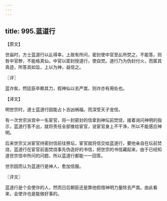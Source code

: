 ```yaml
---
---
---
```

title: 995.蓝道行
---



【原文】

世庙时，方士蓝道行以乩得幸。上故有所问，密封使中官至乩所焚之，不能答。则咎中官秽，不能格真仙，中官以密封授道行，使自焚。道行乃为伪封付火，而匿其真迹，所答具如旨，上以为神，益信之。

〖评〗

蓝诈矣，然廷臣卒赖其力，假神仙以去严嵩，则诈亦有用处也。

【译文】

明世宗时，道士蓝道行因能占卜吉凶祸福，而深受天子宠信。

有一次世宗派宫中一名宦官，将一封密封的信拿到神坛前焚烧，接着询问神明的指示，蓝道行答不出，就将责任全部推给宦官，说宦官身上不干净，所以不能感应神明。

后来世宗又派宦官持密封信前往祭坛，宦官就将信交给蓝道行，要他亲自在坛前焚烧，蓝道行在宦官前面焚烧事先伪造好的书信，把世宗的书信藏起来，由于已经知道世宗信中所问的问题，所以蓝道行都能一一回答。

世宗因而认为蓝道行是神人，愈加信服。

〖评文〗

蓝道行是个会使诈的人，然而日后朝臣还是靠他假借神明力量除去严嵩。由此看来，会使诈也是能做好事的。